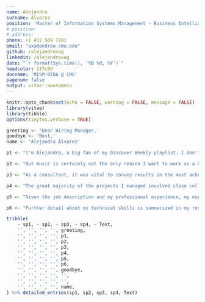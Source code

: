 ```yaml
---
name: Alejandro
surname: Álvarez
position: 'Master of Information Systems Management - Business Intelligence & Data Analytics @ Carnegie Mellon University'
# position:
# address:
phone: +1 412 509 7161
email: "axa@andrew.cmu.edu"
github: /alejandroxag
linkedin: /alejandroxag
date: "`r format(Sys.time(), '%B %d, %Y')`"
headcolor: 117c8d
docname: 'MISM-BIDA @ CMU'
pagenum: false
output: vitae::awesomecv
---
```


```r

knitr::opts_chunk$set(echo = FALSE, warning = FALSE, message = FALSE)
library(vitae)
library(tibble)
options(tinytex.verbose = TRUE)

```

```r
greeting <- 'Dear Hiring Manager,'
goodbye <- 'Best,'
name <- 'Alejandro Álvarez'

p1 <- "I'm Alejandro, a big fan of my Discover Weekly playlist. I don't have a favorite song, but I remember that Seasons in the Sun (Terry Jacks) and Crimson and Clover (Tommy James & The Shondells) were about the first ones that got under my skin. I almost every day send a text or make a Git commit. But listening to Spotify, I do it every day. Thus, there's probably no place in which I would work with more passion than at Spotify. I genuinely want to join Spotify’s band."

p2 <- "But music is certainly not the only reason I want to work as a Data Scientist Intern at Spotify. During my six years working as a consultant, all the projects I managed focused on gathering, processing, and analyzing data to drive decisions. One of the last ones was assessing the impact of a student loan program on the beneficiaries' income. I had the chance to design a survey, process and analyze the data, and conduct a causal-effect analysis. The project was very successful, as the board managed to keep the sponsorship from the Government’s Science Council."

p3 <- "As a consultant, it was vital to convey results in the most acknowledgeable fashion besides processing and analyzing data. One particularly complex project I faced was communicating the impact of different fee schemas to license the radio spectrum’s use to a federal judge. I designed an R Shiny dashboard to graphically show how the current fee schema was unfair for potential incoming firms to the market."

p4 <- "The great majority of the projects I managed involved close collaboration with different internal and external teams, so I’m used to transversal collaboration. And as a band member, I can share that our primary analytical tool was MS Excel when I joined. When I left, we conducted all our data analysis using R; we produced most of our documents using R Markdown, and our version control system was Git. That change I started, proposed it and implemented it myself. I learned myself and taught my mates. And to be honest, it was just for the sake of learning, moving forward as a team, and having a good reason to spend time with them."

p5 <- "Given the job description and my professional experience, my experience as a graduate student of Information Systems and Data Analytics, and my academic background in applied mathematics and statistical analysis from my bachelor's degrees, I believe I have something valuable to offer to Spotify as a Data Scientist Intern. Besides, of course, of being an intense music lover."

p6 <- "Further detail about my technical skills is summarized in my resume. I genuinely hope to hear from you, so please don't hesitate to reach me either by phone or email. I appreciate a great deal your time to read this application."


```


```r
tribble(
    ~ sp1, ~ sp2, ~ sp3, ~ sp4, ~ Text,
    '', '', '', '', greeting,
    '', '', '', '', p1,
    '', '', '', '', p2,
    '', '', '', '', p3,
    '', '', '', '', p4,
    '', '', '', '', p5,
    '', '', '', '', p6,
    '', '', '', '', goodbye,
    '', '', '', '', '',
    '', '', '', '', '',
    '', '', '', '', name,
) %>% detailed_entries(sp1, sp2, sp3, sp4, Text)
```



